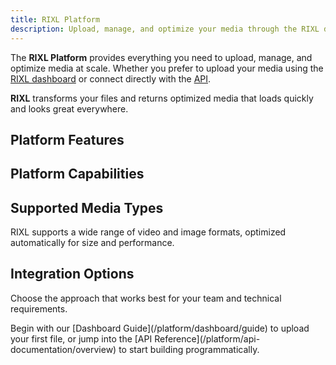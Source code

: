```yaml
---
title: RIXL Platform
description: Upload, manage, and optimize your media through the RIXL dashboard and APIs. Complete platform guide for teams and developers.
---
```



The **RIXL Platform** provides everything you need to upload, manage, and optimize media at scale. Whether you prefer to upload your media using the [RIXL dashboard](/platform/dashboard/overview) or connect directly with the [API](/platform/api-documentation/overview).

**RIXL** transforms your files and returns optimized media that loads quickly and looks great everywhere.

## Platform Features

<div className="grid gap-6 sm:grid-cols-2 lg:grid-cols-3">
  <InteractiveCard
    title="Dashboard Guide"
    description="Upload your first media file and explore the dashboard in under 5 minutes."
    href="/platform/dashboard/guide"
    icon="BookOpen"
  />
  <InteractiveCard
    title="Account & Teams"
    description="Set up your workspace, invite collaborators, and manage team access"
    href="/platform/account-teams/overview"
    icon="Users"
  />
  <InteractiveCard
    title="Upload & Process"
    description="Turn raw media into delivery-ready assets instantly."
    href="/platform/uploads/overview"
    icon="Upload"
  />
  <InteractiveCard
    title="API Reference"
    description="Integrate RIXL directly with clean REST APIs and SDKs."
href="/platform/api-documentation/overview"
    icon="Code"
  />
</div>

## Platform Capabilities

<div className="grid gap-6 sm:grid-cols-2 lg:grid-cols-3 mt-8">
  <InfoCard
    title="Intelligent Processing"
    description="Automatic video transcoding and image processing with adaptive quality based on user connections."
    icon="Zap"
  />
  <InfoCard
    title="Team Collaboration"
    description="Shared workspaces with granular permissions and role-based access control."
    icon="Users"
  />
  <InfoCard
    title="Global CDN"
    description="200+ edge locations worldwide with intelligent caching and real-time delivery."
    icon="Globe"
  />
  <InfoCard
    title="REST APIs"
    description="REST APIs with SDKs, webhooks, and clear documentation for fast integration."
    icon="Code"
  />
  <InfoCard
    title="Analytics & Insights"
    description="Detailed usage analytics, performance metrics, and optimization recommendations."
    icon="BarChart"
  />
  <InfoCard
    title="Enterprise Security"
    description="SOC 2 compliance, SSO integration, and enterprise-grade security controls."
    icon="Shield"
  />
</div>

## Supported Media Types

RIXL supports a wide range of video and image formats, optimized automatically for size and performance.

<div className="grid gap-6 sm:grid-cols-2 lg:grid-cols-3 mt-8">
  <InfoCard
    title="Video Formats"
    description="MP4, MOV, AVI, WebM, MKV, and more. Up to 2GB per file with automatic HLS and DASH transcoding."
    icon="Video"
  />
  <InfoCard
    title="Image Formats"
    description="JPEG, PNG, WebP, HEIC, SVG, and more. Up to 100MB per file with AVIF format conversion."
    icon="Image"
  />
  <InfoCard
    title="Smart Analysis"
    description="Every upload is analyzed and optimized automatically for your use case audience."
    icon="Eye"
  />
</div>

## Integration Options

Choose the approach that works best for your team and technical requirements.

<div className="grid gap-6 sm:grid-cols-2 mt-8">
  <InteractiveCard
    title="Web Dashboard"
    description="Upload, organize, and manage media through our intuitive web interface. Perfect for content teams."
    href="/platform/dashboard/overview"
    icon="Monitor"
  />
  <InteractiveCard
    title="REST APIs"
    description="Programmatic access to all platform features. Build custom workflows and integrations."
    href="/platform/api-documentation/overview"
    icon="Code"
  />
</div>

<div className="mt-12">
<Callout type="tip" title="Ready to get started?">
  Begin with our [Dashboard Guide](/platform/dashboard/guide) to upload your first file, or jump into the [API Reference](/platform/api-documentation/overview) to start building programmatically.
</Callout>
</div>